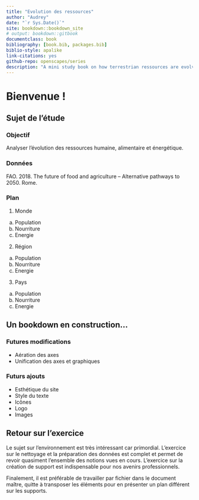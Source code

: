 ```yaml
--- 
title: "Evolution des ressources"
author: "Audrey"
date: "`r Sys.Date()`"
site: bookdown::bookdown_site
# output: bookdown::gitbook
documentclass: book
bibliography: [book.bib, packages.bib]
biblio-style: apalike
link-citations: yes
github-repo: openscapes/series
description: "A mini study book on how terrestrian ressources are evolving."
---
```


# Bienvenue !

## Sujet de l'étude

### Objectif

Analyser l'évolution des ressources humaine, alimentaire et énergétique.

### Données

FAO. 2018. The future of food and agriculture – Alternative pathways to 2050. Rome.

### Plan

1) Monde

  a) Population
  b) Nourriture
  c) Energie
  
2) Région

  a) Population
  b) Nourriture
  c) Energie

3) Pays

  a) Population
  b) Nourriture
  c) Energie

## Un bookdown en construction...

### Futures modifications

- Aération des axes
- Unification des axes et graphiques

### Futurs ajouts

- Esthétique du site
- Style du texte
- Icônes
- Logo
- Images

## Retour sur l'exercice

Le sujet sur l'environnement est très intéressant car primordial.
L'exercice sur le nettoyage et la préparation des données est complet et permet de revoir quasiment l'ensemble des notions vues en cours.
L'exercice sur la création de support est indispensable pour nos avenirs professionnels.

Finalement, il est préférable de travailler par fichier dans le document maître, quitte à transposer les éléments pour en présenter un plan différent sur les supports.